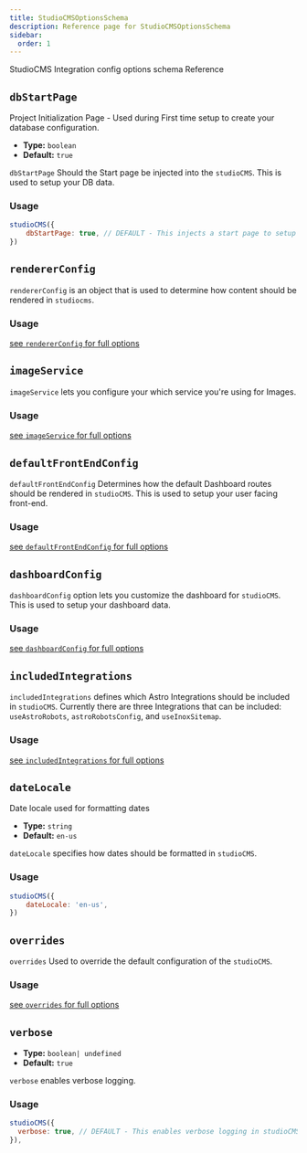 ```yaml
---
title: StudioCMSOptionsSchema
description: Reference page for StudioCMSOptionsSchema
sidebar:
  order: 1
---
```



StudioCMS Integration config options schema Reference

## `dbStartPage`

Project Initialization Page - Used during First time setup to create your database configuration.

- **Type:** `boolean`
- **Default:** `true`

`dbStartPage` Should the Start page be injected into the `studioCMS`. This is used to setup your DB data.

### Usage

```js title="astro.config.mjs" {2}
studioCMS({
    dbStartPage: true, // DEFAULT - This injects a start page to setup your DB data.
})
```

## `rendererConfig`

`rendererConfig` is an object that is used to determine how content should be rendered in `studiocms`.

### Usage

<ReadMore>[see `rendererConfig` for full options](/config-reference/renderer-config)</ReadMore>

## `imageService`

`imageService` lets you configure your which service you're using for Images.

### Usage

<ReadMore>[see `imageService` for full options](/config-reference/image-service)</ReadMore>

## `defaultFrontEndConfig`

`defaultFrontEndConfig` Determines how the default Dashboard routes should be rendered in `studioCMS`. This is used to setup your user facing front-end.

### Usage

<ReadMore>[see `defaultFrontEndConfig` for full options](/config-reference/default-frontend-config)</ReadMore>

## `dashboardConfig`

`dashboardConfig` option lets you customize the dashboard for `studioCMS`. This is used to setup your dashboard data.

### Usage

<ReadMore>[see `dashboardConfig` for full options](/config-reference/dashboard)</ReadMore>

## `includedIntegrations`

`includedIntegrations` defines which Astro Integrations should be included in `studioCMS`. Currently there are three Integrations that can be included: `useAstroRobots`, `astroRobotsConfig`, and `useInoxSitemap`.

### Usage

<ReadMore>[see `includedIntegrations` for full options](/config-reference/included-integrations)</ReadMore>

## `dateLocale`

Date locale used for formatting dates

- **Type:** `string`
- **Default:** `en-us`

`dateLocale` specifies how dates should be formatted in `studioCMS`.

### Usage

```js title="astro.config.mjs"  {2}
studioCMS({
    dateLocale: 'en-us',
})
```

## `overrides`

`overrides` Used to override the default configuration of the `studioCMS`.

### Usage

<ReadMore>[see `overrides` for full options](/config-reference/overrides)</ReadMore>

## `verbose`

- **Type:** `boolean| undefined`
- **Default:** `true`

`verbose` enables verbose logging.

### Usage

```js title="astro.config.mjs"  {2}
studioCMS({
  verbose: true, // DEFAULT - This enables verbose logging in studioCMS.
}),
```